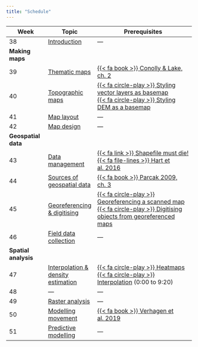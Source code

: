 ```yaml
---
title: "Schedule"
---
```


| Week | Topic | Prerequisites |
|------|-------|---------------|
| 38   | [Introduction](introduction.qmd) | --- |
| **Making maps**              |
| 39   | [Thematic maps](theme_maps.qmd) | [{{< fa book >}} Conolly & Lake, ch. 2](https://www.cambridge.org/core/books/geographical-information-systems-in-archaeology/first-principles/ED29DE737206B64937F9E639C5364EB6) |
| 40   | [Topographic maps](topographic_maps.qmd) | [{{< fa circle-play >}} Styling vector layers as basemap](https://tube.switch.ch/videos/52650b8c)<br />[{{< fa circle-play >}} Styling DEM as a basemap](https://tube.switch.ch/videos/798f310f) |
| 41   | [Map layout](layout.qmd) | --- |
| 42   | [Map design](design.qmd) | --- |
| **Geospatial data**          |
| 43   | [Data management](data_management.qmd) | [{{< fa link >}} Shapefile must die!](http://switchfromshapefile.org/)<br />[{{< fa file-lines >}} Hart et al. 2016](https://doi.org/10.1371/journal.pcbi.1005097) |
| 44   | [Sources of geospatial data](data_sources.qmd) | [{{< fa book >}} Parcak 2009, ch. 3](bibliography.qmd) |
| 45   | [Georeferencing & digitising](digitising.qmd) | [{{< fa circle-play >}}  Georeferencing a scanned map](https://tube.switch.ch/videos/ced6a6f9)<br />[{{< fa circle-play >}}  Digitising objects from georeferenced maps](https://tube.switch.ch/videos/51fb9bf6) |
| 46   | [Field data collection](field_data.qmd) | --- |
| **Spatial analysis**         |
| 47   | [Interpolation & density estimation](interpolation.qmd) | [{{< fa circle-play >}} Heatmaps](https://tube.switch.ch/videos/94a4f92e)<br />[{{< fa circle-play >}} Interpolation](https://tube.switch.ch/videos/426a1e41) (0:00 to 9:20) |
| 48   | --- | --- |
| 49   | [Raster analysis](raster_analysis.qmd) | --- |
| 50   | [Modelling movement](movement_models.qmd) | [{{< fa book >}} Verhagen et al. 2019](https://doi.org/10.1007/978-3-030-04576-0_11) |
| 51   | [Predictive modelling](predictive_models.qmd) | --- |
